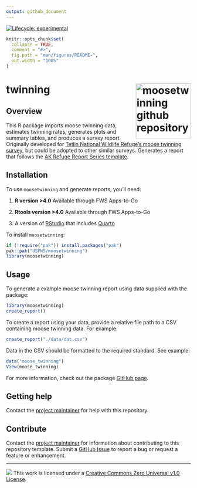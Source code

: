 ```yaml
---
output: github_document
---
```


<!-- badges: start -->
[![Lifecycle: experimental](https://img.shields.io/badge/lifecycle-experimental-orange.svg)](https://lifecycle.r-lib.org/articles/stages.html#experimental){fig-alt="Lifecycle is experimental"}
<!-- badges: end -->

```r
knitr::opts_chunk$set(
  collapse = TRUE,
  comment = "#>",
  fig.path = "man/figures/README-",
  out.width = "100%"
)
```

# twinning <a href="https://github.com/USFWS/moosetwinning"><img src="man/figures/logo.png" align="right" height="150" style="float:right; height:150px;" alt="moosetwinning github repository"/></a>

## Overview

This R package imports moose twinning data, estimates twinning rates, generates plots and summary tables, and produces a survey report. Originally developed for [Tetlin National Wildlife Refuge's moose twinning survey](https://iris.fws.gov/APPS/ServCat/Reference/Profile/145850), but could be adopted to other similar surveys. Generates a report that follows the [AK Refuge Report Series template](https://github.com/USFWS/akrreport). 

## Installation

To use `moosetwinning` and generate reports, you’ll need:

1.  **R version \>4.0** Available through FWS Apps-to-Go

2.  **Rtools version \>4.0** Available through FWS Apps-to-Go

3. A version of [RStudio](https://posit.co/download/rstudio-desktop/) that includes [Quarto](https://quarto.org/)

To install `moosetwinning`:  
``` r
if (!require("pak")) install.packages("pak")  
pak::pak("USFWS/moosetwinning")  
library(moosetwinning)
```

## Usage

To generate a example moose twinning report using data supplied with the package:

``` r
library(moosetwinning)
create_report()
```

To create a report using your data, provide a relative file path to a CSV containing moose twinning data. For example:

``` r
create_report("./data/dat.csv")
```

Data in the CSV should be formatted to the required standard. See example:

``` r
data("moose_twinning")
View(moose_twinning)
```

For more information, check out the package [GitHub page](usfws.github.io/moosetwinning/).


## Getting help

Contact the [project maintainer](emailto:mccrea_cobb@fws.gov) for help
with this repository.

## Contribute

Contact the [project maintainer](emailto:mccrea_cobb@fws.gov) for
information about contributing to this repository template. Submit a
[GitHub Issue](https://github.com/USFWS/moosetwinning/issues) to
report a bug or request a feature or enhancement.

------------------------------------------------------------------------

![](https://i.creativecommons.org/l/zero/1.0/88x31.png){fig-alt="Creative Commons Zero Universal v1.0 License"} This work is licensed under a [Creative Commons Zero Universal v1.0 License](https://creativecommons.org/publicdomain/zero/1.0/).
